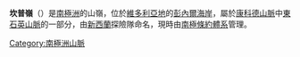 {{Coord|72|3|S|165|12|E|source:GNIS|display=title}}
'''坎普嶺'''（{{lang-en|Camp Ridge}}）是[[南極洲|南極洲]]的山嶺，位於[[維多利亞地|維多利亞地]]的[[彭內爾海岸|彭內爾海岸]]，屬於[[康科德山脈|康科德山脈]]中[[東石英山脈|東石英山脈]]的一部分，由[[新西蘭|新西蘭]]探險隊命名，現時由[[南極條約體系|南極條約體系]]管理。

{{Antarctica-geo-stub}}
[[Category:南極洲山脈|Category:南極洲山脈]]